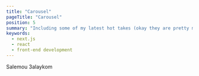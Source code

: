 ---
title: "Carousel"
pageTitle: "Carousel"
position: 5
summary: "Including some of my latest hot takes (okay they are pretty mild)."
keywords:
  - next.js
  - react
  - front-end development
---

Salemou 3alaykom
